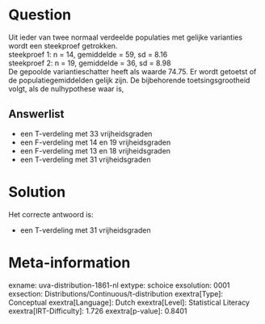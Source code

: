 Question
========

Uit ieder van twee normaal verdeelde populaties met gelijke varianties
wordt een steekproef getrokken.\
steekproef 1: n = 14, gemiddelde = 59, sd = 8.16\
steekproef 2: n = 19, gemiddelde = 36, sd = 8.98\
De gepoolde variantieschatter heeft als waarde 74.75. Er wordt getoetst
of de populatiegemiddelden gelijk zijn. De bijbehorende
toetsingsgrootheid volgt, als de nulhypothese waar is,

Answerlist
----------

* een T-verdeling met 33 vrijheidsgraden
* een F-verdeling met 14 en 19 vrijheidsgraden
* een F-verdeling met 13 en 18 vrijheidsgraden
* een T-verdeling met 31 vrijheidsgraden

Solution
========

Het correcte antwoord is: 

* een T-verdeling met 31 vrijheidsgraden

Meta-information
================
exname: uva-distribution-1861-nl
extype: schoice
exsolution: 0001
exsection: Distributions/Continuous/t-distribution
exextra[Type]: Conceptual
exextra[Language]: Dutch
exextra[Level]: Statistical Literacy
exextra[IRT-Difficulty]: 1.726
exextra[p-value]: 0.8401
